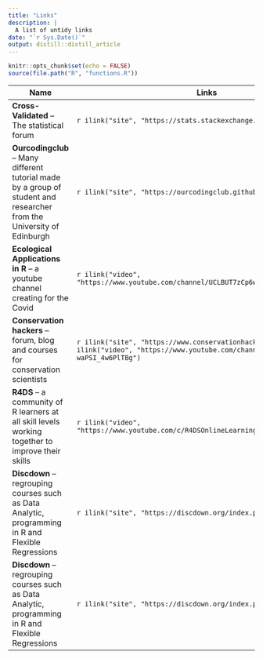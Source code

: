 ```yaml
---
title: "Links"
description: |
  A list of untidy links
date: "`r Sys.Date()`"
output: distill::distill_article
---
```

```r
knitr::opts_chunk$set(echo = FALSE)
source(file.path("R", "functions.R"))
```

| Name                                      | Links |
|-------------------------------------------|-------|
|**Cross-Validated** -- The statistical forum|`r ilink("site", "https://stats.stackexchange.com/")`|
|**Ourcodingclub** -- Many different tutorial made by a group of student and researcher from the University of Edinburgh |`r ilink("site", "https://ourcodingclub.github.io/tutorials.html")`|
|**Ecological Applications in R** -- a youtube channel creating for the Covid |`r ilink("video", "https://www.youtube.com/channel/UCLBUT7zCp6wW_BXvc8094dA")`|
|**Conservation hackers** -- forum, blog and courses for conservation scientists  |`r ilink("site", "https://www.conservationhackers.org/")``r ilink("video", "https://www.youtube.com/channel/UCSH4ctGD-waPSI_4w6PlTBg")`|
|**R4DS** -- a community of R learners at all skill levels working together to improve their skills  |`r ilink("video", "https://www.youtube.com/c/R4DSOnlineLearningCommunity/featured")`|
|**Discdown** -- regrouping courses such as Data Analytic, programming in R and Flexible Regressions  |`r ilink("site", "https://discdown.org/index.php")`|
|**Discdown** -- regrouping courses such as Data Analytic, programming in R and Flexible Regressions  |`r ilink("site", "https://discdown.org/index.php")`|

